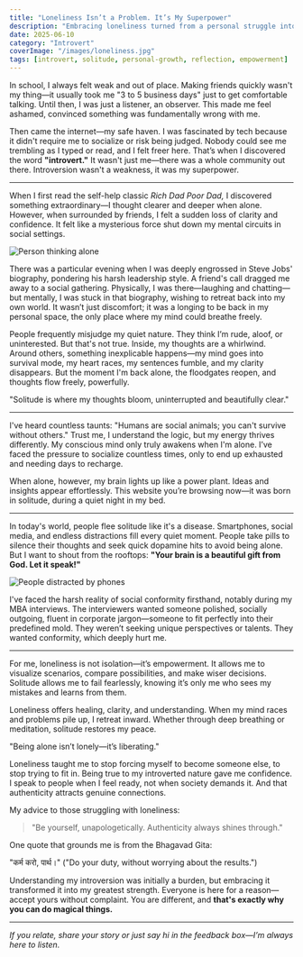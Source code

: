 ```yaml
---
title: "Loneliness Isn’t a Problem. It’s My Superpower"
description: "Embracing loneliness turned from a personal struggle into my greatest strength. Here's how solitude transformed my life."
date: 2025-06-10
category: "Introvert"
coverImage: "/images/loneliness.jpg"
tags: [introvert, solitude, personal-growth, reflection, empowerment]
---
```



In school, I always felt weak and out of place. Making friends quickly wasn't my thing—it usually took me "3 to 5 business days" just to get comfortable talking. Until then, I was just a listener, an observer. This made me feel ashamed, convinced something was fundamentally wrong with me.

Then came the internet—my safe haven. I was fascinated by tech because it didn't require me to socialize or risk being judged. Nobody could see me trembling as I typed or read, and I felt freer here. That’s when I discovered the word **"introvert."** It wasn't just me—there was a whole community out there. Introversion wasn't a weakness, it was my superpower.

---

When I first read the self-help classic *Rich Dad Poor Dad,* I discovered something extraordinary—I thought clearer and deeper when alone. However, when surrounded by friends, I felt a sudden loss of clarity and confidence. It felt like a mysterious force shut down my mental circuits in social settings.

<Image
  src="/images/thinking-alone.jpg"
  alt="Person thinking alone"
  width={800}
  height={400}
  className="rounded-xl my-6 mx-auto shadow-lg"
/>

There was a particular evening when I was deeply engrossed in Steve Jobs' biography, pondering his harsh leadership style. A friend's call dragged me away to a social gathering. Physically, I was there—laughing and chatting—but mentally, I was stuck in that biography, wishing to retreat back into my own world. It wasn’t just discomfort; it was a longing to be back in my personal space, the only place where my mind could breathe freely.

People frequently misjudge my quiet nature. They think I’m rude, aloof, or uninterested. But that's not true. Inside, my thoughts are a whirlwind. Around others, something inexplicable happens—my mind goes into survival mode, my heart races, my sentences fumble, and my clarity disappears. But the moment I'm back alone, the floodgates reopen, and thoughts flow freely, powerfully.

<Quote>
"Solitude is where my thoughts bloom, uninterrupted and beautifully clear."
</Quote>

---

I've heard countless taunts: "Humans are social animals; you can't survive without others." Trust me, I understand the logic, but my energy thrives differently. My conscious mind only truly awakens when I'm alone. I’ve faced the pressure to socialize countless times, only to end up exhausted and needing days to recharge.

When alone, however, my brain lights up like a power plant. Ideas and insights appear effortlessly. This website you’re browsing now—it was born in solitude, during a quiet night in my bed.

---

In today's world, people flee solitude like it's a disease. Smartphones, social media, and endless distractions fill every quiet moment. People take pills to silence their thoughts and seek quick dopamine hits to avoid being alone. But I want to shout from the rooftops: **"Your brain is a beautiful gift from God. Let it speak!"**

<Image
  src="/images/distracted-society.jpg"
  alt="People distracted by phones"
  width={800}
  height={400}
  className="rounded-xl my-6 mx-auto shadow-lg"
/>

I've faced the harsh reality of social conformity firsthand, notably during my MBA interviews. The interviewers wanted someone polished, socially outgoing, fluent in corporate jargon—someone to fit perfectly into their predefined mold. They weren’t seeking unique perspectives or talents. They wanted conformity, which deeply hurt me.

---

For me, loneliness is not isolation—it’s empowerment. It allows me to visualize scenarios, compare possibilities, and make wiser decisions. Solitude allows me to fail fearlessly, knowing it’s only me who sees my mistakes and learns from them.

Loneliness offers healing, clarity, and understanding. When my mind races and problems pile up, I retreat inward. Whether through deep breathing or meditation, solitude restores my peace.

<Quote>
"Being alone isn’t lonely—it’s liberating."
</Quote>

Loneliness taught me to stop forcing myself to become someone else, to stop trying to fit in. Being true to my introverted nature gave me confidence. I speak to people when I feel ready, not when society demands it. And that authenticity attracts genuine connections.

My advice to those struggling with loneliness:

> "Be yourself, unapologetically. Authenticity always shines through."

One quote that grounds me is from the Bhagavad Gita:

<Quote>
"कर्म करो, पार्थ।" ("Do your duty, without worrying about the results.")
</Quote>

Understanding my introversion was initially a burden, but embracing it transformed it into my greatest strength. Everyone is here for a reason—accept yours without complaint. You are different, and **that's exactly why you can do magical things.**

---

*If you relate, share your story or just say hi in the feedback box—I’m always here to listen.*
